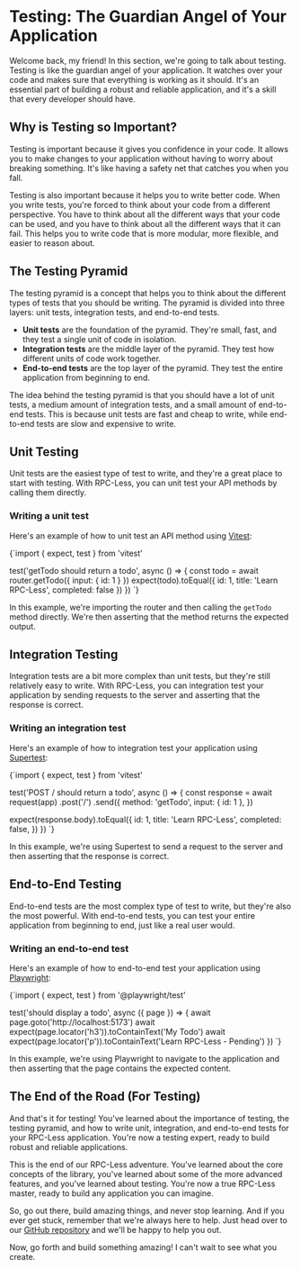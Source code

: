 
# Testing: The Guardian Angel of Your Application

Welcome back, my friend! In this section, we're going to talk about testing. Testing is like the guardian angel of your application. It watches over your code and makes sure that everything is working as it should. It's an essential part of building a robust and reliable application, and it's a skill that every developer should have.

## Why is Testing so Important?

Testing is important because it gives you confidence in your code. It allows you to make changes to your application without having to worry about breaking something. It's like having a safety net that catches you when you fall.

Testing is also important because it helps you to write better code. When you write tests, you're forced to think about your code from a different perspective. You have to think about all the different ways that your code can be used, and you have to think about all the different ways that it can fail. This helps you to write code that is more modular, more flexible, and easier to reason about.

## The Testing Pyramid

The testing pyramid is a concept that helps you to think about the different types of tests that you should be writing. The pyramid is divided into three layers: unit tests, integration tests, and end-to-end tests.

*   **Unit tests** are the foundation of the pyramid. They're small, fast, and they test a single unit of code in isolation.
*   **Integration tests** are the middle layer of the pyramid. They test how different units of code work together.
*   **End-to-end tests** are the top layer of the pyramid. They test the entire application from beginning to end.

The idea behind the testing pyramid is that you should have a lot of unit tests, a medium amount of integration tests, and a small amount of end-to-end tests. This is because unit tests are fast and cheap to write, while end-to-end tests are slow and expensive to write.

## Unit Testing

Unit tests are the easiest type of test to write, and they're a great place to start with testing. With RPC-Less, you can unit test your API methods by calling them directly.

### Writing a unit test

Here's an example of how to unit test an API method using [Vitest](https://vitest.dev/):

<CodeBlock language="typescript">{`import { expect, test } from 'vitest'

test('getTodo should return a todo', async () => {
  const todo = await router.getTodo({ input: { id: 1 } })
  expect(todo).toEqual({ id: 1, title: 'Learn RPC-Less', completed: false })
})
`}</CodeBlock>

In this example, we're importing the router and then calling the `getTodo` method directly. We're then asserting that the method returns the expected output.

## Integration Testing

Integration tests are a bit more complex than unit tests, but they're still relatively easy to write. With RPC-Less, you can integration test your application by sending requests to the server and asserting that the response is correct.

### Writing an integration test

Here's an example of how to integration test your application using [Supertest](https://github.com/ladjs/supertest):

<CodeBlock language="typescript">{`import { expect, test } from 'vitest'

test('POST / should return a todo', async () => {
  const response = await request(app)
    .post('/')
    .send({
      method: 'getTodo',
      input: { id: 1 },
    })

  expect(response.body).toEqual({
    id: 1,
    title: 'Learn RPC-Less',
    completed: false,
  })
})
`}</CodeBlock>

In this example, we're using Supertest to send a request to the server and then asserting that the response is correct.

## End-to-End Testing

End-to-end tests are the most complex type of test to write, but they're also the most powerful. With end-to-end tests, you can test your entire application from beginning to end, just like a real user would.

### Writing an end-to-end test

Here's an example of how to end-to-end test your application using [Playwright](https://playwright.dev/):

<CodeBlock language="typescript">{`import { expect, test } from '@playwright/test'

test('should display a todo', async ({ page }) => {
  await page.goto('http://localhost:5173')
  await expect(page.locator('h3')).toContainText('My Todo')
  await expect(page.locator('p')).toContainText('Learn RPC-Less - Pending')
})
`}</CodeBlock>

In this example, we're using Playwright to navigate to the application and then asserting that the page contains the expected content.

## The End of the Road (For Testing)

And that's it for testing! You've learned about the importance of testing, the testing pyramid, and how to write unit, integration, and end-to-end tests for your RPC-Less application. You're now a testing expert, ready to build robust and reliable applications.

This is the end of our RPC-Less adventure. You've learned about the core concepts of the library, you've learned about some of the more advanced features, and you've learned about testing. You're now a true RPC-Less master, ready to build any application you can imagine.

So, go out there, build amazing things, and never stop learning. And if you ever get stuck, remember that we're always here to help. Just head over to our [GitHub repository](https://github.com/your-repo) and we'll be happy to help you out.

Now, go forth and build something amazing! I can't wait to see what you create.
